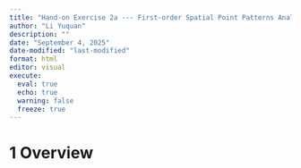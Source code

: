 ```yaml
---
title: "Hand-on Exercise 2a --- First-order Spatial Point Patterns Analysis Methods"
author: "Li Yuquan"
description: ""
date: "September 4, 2025"
date-modified: "last-modified"
format: html
editor: visual
execute: 
  eval: true
  echo: true
  warning: false
  freeze: true
---
```


# 1 Overview
